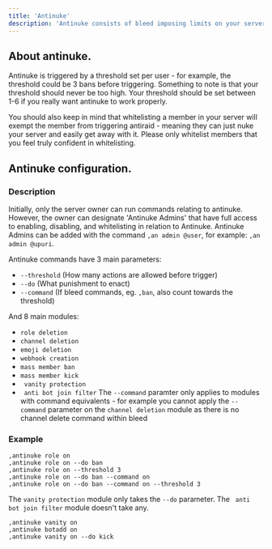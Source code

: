 ```yaml
---
title: 'Antinuke'
description: 'Antinuke consists of bleed imposing limits on your server staff to prevent the destruction of your server or an administrator overstepping their boundries.'
---
```

## About antinuke.
Antinuke is triggered by a threshold set per user - for example, the threshold could be 3 bans before triggering. Something to note is that your threshold should never be too high. Your threshold should be set between 1-6 if you really want antinuke to work properly.

You should also keep in mind that whitelisting a member in your server will exempt the member from triggering antiraid - meaning they can just nuke your server and easily get away with it. Please only whitelist members that you feel truly confident in whitelisting.

## Antinuke configuration.
### Description
Initially, only the server owner can run commands relating to antinuke. However, the owner can designate 'Antinuke Admins' that have full access to enabling, disabling, and whitelisting in relation to Antinuke. Antinuke Admins can be added with the command `,an admin @user`, for example: `,an admin @upuri`.

Antinuke commands have 3 main parameters:
- `--threshold` (How many actions are allowed before trigger)
- `--do` (What punishment to enact)
- `--command` (If bleed commands, eg. `,ban`, also count towards the threshold)

And 8 main modules:
- `role deletion`
- `channel deletion`
- `emoji deletion`
- `webhook creation`
- `mass member ban`
- `mass member kick`
- ` vanity protection`
- ` anti bot join filter`
<Info>The `--command` paramter only applies to modules with command equivalents - for example you cannot apply the `--command` parameter on the `channel deletion` module as there is no channel delete command within bleed</Info>
### Example
```
,antinuke role on
,antinuke role on --do ban
,antinuke role on --threshold 3
,antinuke role on --do ban --command on
,antinuke role on --do ban --command on --threshold 3
```
<Warning>The `vanity protection` module only takes the `--do` parameter. The ` anti bot join filter` module doesn't take any.</Warning>
```
,antinuke vanity on 
,antinuke botadd on
,antinuke vanity on --do kick
```




